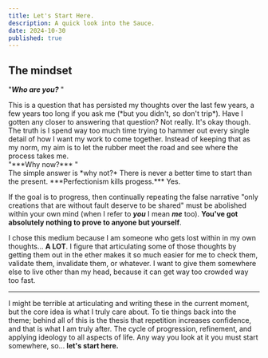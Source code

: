 ```yaml
---
title: Let's Start Here.
description: A quick look into the Sauce.
date: 2024-10-30
published: true
---
```


## The mindset

"***Who are you?*** "
<div style={{ marginTop: "20px" }}></div>
This is a question that has persisted my thoughts over the last few years, a few years too long if you ask me (*but you didn't, so don't trip*). Have I gotten any closer to answering that question? Not really. It's okay though. The truth is I spend way too much time trying to hammer out every single detail of how I want my work to come together. Instead of keeping that as my norm, my aim is to let the rubber meet the road and see where the process takes me.
<br />
"***Why now?*** "
<div style={{ marginTop: "20px" }}></div>
The simple answer is *why not?*  
There is never a better time to start than the present.
***Perfectionism kills progess.*** Yes.

If the goal is to progress, then continually repeating the false narrative "only creations that are without fault deserve to be shared" must be abolished within your own mind (when I refer to ***you*** I mean ***me*** too). **You've got absolutely nothing to prove to anyone but yourself**.

I chose this medium because I am someone who gets lost within in my own thoughts... **A LOT**. I figure that articulating some of those thoughts by getting them out in the ether makes it so much easier for me to check them, validate them, invalidate them, or whatever. I want to give them somewhere else to live other than my head, because it can get way too crowded way too fast.

---

I might be terrible at articulating and writing these in the current moment, but the core idea is what I truly care about. To tie things back into the theme; behind all of this is the thesis that repetition increases confidence, and that is what I am truly after. The cycle of progression, refinement, and applying ideology to all aspects of life. Any way you look at it you must start somewhere, so... **let's start here.**
